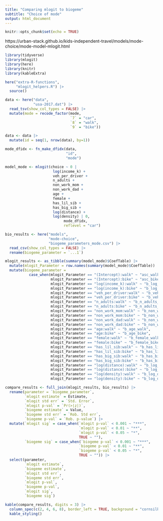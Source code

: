 ```yaml
---
title: "Comparing mlogit to biogeme"
subtitle: "Choice of mode"
output: html_document
---
```


```r
knitr::opts_chunk$set(echo = TRUE)
```

https://urban-stack.github.io/kids-independent-travel/models/mode-choice/mode-model-mlogit.html

```r
library(tidyverse)
library(mlogit)
library(here)
library(knitr)
library(kableExtra)

here("extra-R-functions",
     "mlogit_helpers.R") |>
  source()
```



```r
data <- here("data",
             "usa-2017.dat") |>
  read_tsv(show_col_types = FALSE) |>
  mutate(mode = recode_factor(mode, 
                              `7` = "car",
                              `8` = "walk",
                              `9` = "bike")) 

data <- data |>
  mutate(id = seq(1, nrow(data), by=1))
```



```r
mode_dfidx <- fn_make_dfidx(data,
                            "id",
                            "mode") 
```



```r
model_mode <- mlogit(choice ~ 0 | 
                      log(income_k) +
                      veh_per_driver +
                      n_adults +
                      non_work_mom +
                      non_work_dad + 
                      age +
                      female +
                      has_lil_sib +
                      has_big_sib +
                      log(distance) +
                      log(density) | 0,
                           mode_dfidx,
                           reflevel = "car")
```


```r
bio_results <- here("models",
                    "mode-choice",
                    "biogeme_parameters_mode.csv") |>
  read_csv(show_col_types = FALSE) |>
  rename(biogeme_parameter = `...1`) 

mlogit_results <- as_tibble(summary(model_mode)$CoefTable) |>
  mutate(mlogit_Parameter = row.names(summary(model_mode)$CoefTable)) |>
  mutate(biogeme_parameter = 
           case_when(mlogit_Parameter == "(Intercept):walk" ~ "asc_walk",
                     mlogit_Parameter == "(Intercept):bike" ~ "asc_bike",
                     mlogit_Parameter == "log(income_k):walk" ~ "b_log_income_k_walk",
                     mlogit_Parameter == "log(income_k):bike" ~ "b_log_income_k_bike",
                     mlogit_Parameter == "veh_per_driver:walk" ~ "b_veh_per_driver_walk",
                     mlogit_Parameter == "veh_per_driver:bike" ~ "b_veh_per_driver_bike",
                     mlogit_Parameter == "n_adults:walk" ~ "b_n_adults_walk",
                     mlogit_Parameter == "n_adults:bike" ~ "b_n_adults_bike",
                     mlogit_Parameter == "non_work_mom:walk" ~ "b_non_work_mom_walk",
                     mlogit_Parameter == "non_work_mom:bike" ~ "b_non_work_mom_bike",
                     mlogit_Parameter == "non_work_dad:walk" ~ "b_non_work_dad_walk",
                     mlogit_Parameter == "non_work_dad:bike" ~ "b_non_work_dad_bike",
                     mlogit_Parameter == "age:walk" ~ "b_age_walk",
                     mlogit_Parameter == "age:bike" ~ "b_age_bike",
                     mlogit_Parameter == "female:walk" ~ "b_female_walk",
                     mlogit_Parameter == "female:bike" ~ "b_female_bike",
                     mlogit_Parameter == "has_lil_sib:walk" ~ "b_has_lil_sib_walk",
                     mlogit_Parameter == "has_lil_sib:bike" ~ "b_has_lil_sib_bike",
                     mlogit_Parameter == "has_big_sib:walk" ~ "b_has_big_sib_walk",
                     mlogit_Parameter == "has_big_sib:bike" ~ "b_has_big_sib_bike",
                     mlogit_Parameter == "log(distance):walk" ~ "b_log_distance_walk",
                     mlogit_Parameter == "log(distance):bike" ~ "b_log_distance_bike",
                     mlogit_Parameter == "log(density):walk" ~ "b_log_density_walk",
                     mlogit_Parameter == "log(density):bike" ~ "b_log_density_bike"))

compare_results <- full_join(mlogit_results, bio_results) |>
  rename(parameter = `biogeme_parameter`,
         `mlogit estimate` = Estimate,
         `mlogit std err` = `Std. Error`,
         `mlogit p-val` = `Pr(>|z|)`,
         `biogeme estimate` = Value,
         `biogeme std err` = `Rob. Std err`,
         `biogeme p-val` = `Rob. p-value`) |>
  mutate(`mlogit sig` = case_when(`mlogit p-val` < 0.001 ~ "***",
                                  `mlogit p-val` < 0.01 ~ "**",
                                  `mlogit p-val` < 0.05 ~ "*",
                                  TRUE ~ ""),
         `biogeme sig` = case_when(`biogeme p-val` < 0.001 ~ "***",
                                  `biogeme p-val` < 0.01 ~ "**",
                                  `biogeme p-val` < 0.05 ~ "*",
                                  TRUE ~ "")) |>
  select(parameter,
         `mlogit estimate`,
         `biogeme estimate`,
         `mlogit std err`,
         `biogeme std err`,
         `mlogit p-val`,
         `biogeme p-val`,
         `mlogit sig`,
         `biogeme sig`)

```

```r
kable(compare_results, digits = 3) |>
  column_spec(c(2, 4, 6, 8), border_left = TRUE, background = "cornsilk") |>
  kable_styling()
```


